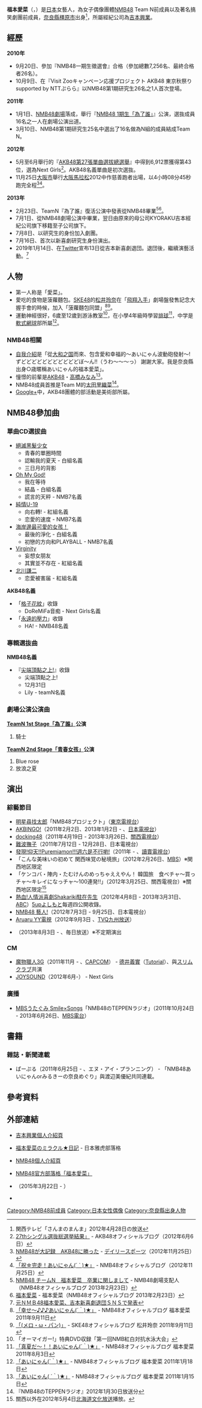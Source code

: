 {{primarysources|time=2018-06-15T22:39:12+00:00}}
{{藝人
|姓名 = 福本愛菜
|類型 = 女藝人
|圖像 = 
|圖像說明 = 
|外文名 = 福本 愛菜<br />（ふくもと あいな）
|外文= ja
|羅馬拼音 = Fukumoto Aina
|暱稱 = Ainyan（{{lang|ja|あいにゃん}}）
|國籍 = {{JPN}}
|生年 = 1993
|生月 = 3
|生日 = 25
|語言 = [[日語|日語]]
|職業 = [[藝人|藝人]]
|出道作品 = [[絕滅黑髮少女|絕滅黑髮少女]]
|出道日期 = 2010年10月9日
|經紀公司 = [[吉本興業|吉本興業]]
|唱片公司 =
|相關團體 = [[NMB48|NMB48]]（2010年-2013年）<br />{{link-ja|吉本新喜劇|吉本新喜劇}}（2013年-2019年）
|官方網站 = [https://profile.yoshimoto.co.jp/talent/detail?id=3501 吉本興業個人介紹頁]
| imdb = 5739420
| module = 
{{Infobox AKB48 member
| embed = yes
|出身地點 = {{JPN}}[[奈良縣|奈良縣]][[橿原市|橿原市]]
|身高 = {{height|m=1.58}}
|血型 = B型
|加入時期 = NMB48第1期
|出道日期 = 2010年10月9日
|畢業日期 = 2013年7月1日
|畢業前所屬團體 = NMB48 
|畢業前所屬隊伍 = Team N
|兼任隊伍 = 
|選拔次數 = 6次
|第三屆總選舉排名 = 未入圍
|第四屆總選舉排名 = 第43名
|官方網站 = https://web.archive.org/web/20130628100907/http://www.nmb48.com/member/fukumoto_aina/ NMB48個人介紹頁
}}
}}

'''福本愛菜'''（{{lang-ja|福本 愛菜}}，{{bd|1993年|3月25日|catIdx=Fukumoto Aina}}）是[[日本|日本]]女藝人，為女子偶像團體[[NMB48|NMB48]] Team N前成員以及著名搞笑劇團{{link-ja|吉本新喜劇|吉本新喜劇}}前成員，[[奈良縣|奈良縣]][[橿原市|橿原市]]出身<ref>関西テレビ「さんまのまんま」2012年4月28日の放送</ref>，所屬經紀公司為[[吉本興業|吉本興業]]。

== 經歷 ==
'''2010年'''
* 9月20日、參加『NMB48一期生徵選會』合格（參加總數7,256名、最終合格者26名）。
* 10月9日、在『Visit Zooキャンペーン応援プロジェクト AKB48 東京秋祭り supported by NTTぷらら』以NMB48第1期研究生26名之1人首次登場。
'''2011年'''
* 1月1日、[[NMB48劇場|NMB48劇場]]落成，舉行『[[TeamA_3rd_Stage「為了誰」#NMB48_TeamN_1st_Stage「為了誰」公演|NMB48 1期生「為了誰」]]』公演，選抜成員16名之一人在劇場公演出道。
* 3月10日、NMB48第1期研究生25名中選出了16名做為N組的成員結成Team N。
'''2012年'''
* 5月至6月舉行的『[[AKB48第27張單曲選拔總選舉|AKB48第27張單曲選拔總選舉]]』中得到6,912票獲得第43位，選為Next Girls<ref>[http://ameblo.jp/akihabara48/entry-11270743041.html「AKB48 27thシングル選抜総選挙結果」] {{Wayback|url=http://ameblo.jp/akihabara48/entry-11270743041.html |date=20140209153445 }} - AKB48オフィシャルブログ（2012年6月6日）</ref>。AKB48名義單曲是初次選抜。
* 11月25日[[大阪市|大阪市]]舉行[[大阪馬拉松|大阪馬拉松]]2012中作慈善跑者出場，以4小時08分45秒跑完全程<ref>[http://daily.co.jp/newsflash/gossip/2012/11/25/0005553724.shtml NMB48が大記録　AKB48に勝った] - [[デイリースポーツ|デイリースポーツ]]（2012年11月25日）</ref><ref>[http://ameblo.jp/nmb48/entry-11412800295.html 「祝☆完走！あいにゃん(´ ` )★」] {{Wayback|url=http://ameblo.jp/nmb48/entry-11412800295.html |date=20121228045325 }} - NMB48オフィシャルブログ（2012年11月25日）</ref>。
'''2013年'''
* 2月23日、TeamN『為了誰』復活公演中發表從NMB48畢業<ref>[http://ameblo.jp/nmb48/entry-11476933423.html NMB48 チームN　福本愛菜　卒業に関しまして] - NMB48劇場支配人（NMB48オフィシャルブログ 2013年2月23日）</ref><ref>[http://ameblo.jp/nmb48/entry-11476951779.html 福本愛菜] {{Wayback|url=http://ameblo.jp/nmb48/entry-11476951779.html |date=20130226053801 }} - 福本愛菜（NMB48オフィシャルブログ 2013年2月23日）</ref>。
* 7月1日、從NMB48劇場公演中畢業，翌日由原來的母公司KYORAKU吉本經紀公司旗下移籍至子公司旗下。
* 7月8日、以研究生的身份加入{{link-ja|吉本新喜劇|吉本新喜劇}}劇團。
* 7月16日、首次以新喜劇研究生身份演出。
*2019年1月14日、在[[Twitter|Twitter]]宣布13日從吉本新喜劇退団。退団後，繼續演藝活動。<ref>[https://www.nikkansports.com/entertainment/news/201901150000014.html 元ＮＭＢ48福本愛菜、吉本新喜劇退団ＳＮＳで発表]</ref>

== 人物 ==
* 第一人称是「愛菜」。
* 愛吃的食物是菠蘿麵包。[[SKE48|SKE48]]的[[松井玲奈|松井玲奈]]在「[[飛翔入手|飛翔入手]]」劇場盤發售記念大握手會的時候，加入「菠蘿麵包同盟」<ref>[http://ameblo.jp/nmb48/entry-10994058688.html#main 「幸せ〜♪♪♪あいにゃん(´｀)★」] - NMB48オフィシャルブログ 福本愛菜 2011年9月11日</ref><ref>[http://ameblo.jp/ske48official/entry-11015173340.html#main 「(メロ・ω・パン)」] - SKE48オフィシャルブログ 松井玲奈 2011年9月11日</ref>。
* 運動神經很好，6歲至12歲到游泳教室<ref>「オーマイガー!」特典DVD収録「第一回NMB紅白対抗水泳大会」</ref>，在小學4年級時學習[[排球|排球]]<ref>[http://ameblo.jp/nmb48/entry-10973986272.html#main 「真夏だ〜！！あいにゃん(´｀)★」] - NMB48オフィシャルブログ 福本愛菜 2011年8月3日</ref>，中学是[[軟式網球|軟式網球]]部所屬<ref>[http://ameblo.jp/nmb48/entry-10773131112.html#main 「あいにゃん(´｀)★」] {{Wayback|url=http://ameblo.jp/nmb48/entry-10773131112.html#main |date=20121214132133 }} - NMB48オフィシャルブログ 福本愛菜 2011年1月18日</ref>。

=== NMB48相關 ===
* [[廣告標語|自我介紹]]是「從[[大和国|大和之国]]而來、包含愛和幸福的〜あいにゃん波動砲發射〜! ずどどどどどどどどどどどぼ〜ん!!（うわ〜〜〜っ） 謝謝大家。我是奈良縣出身○歳暱稱あいにゃん的福本愛菜」。
* 憧憬的前輩是[[AKB48|AKB48]]・[[高橋みなみ|高橋みなみ]]<ref>[http://ameblo.jp/nmb48/entry-10770251421.html#main 「あいにゃん( ´｀)★」] - NMB48オフィシャルブログ 福本愛菜 2011年1月15日</ref>。
* NMB48成員首推是Team M的[[太田里織菜|太田里織菜]]<ref>『NMB48のTEPPENラジオ』2012年1月30日放送分</ref>。
* [[Google+|Google+]]中，AKB48團體的部活動是美術部所屬。

== NMB48參加曲 ==
=== 單曲CD選拔曲 ===
* [[絕滅黑髮少女|絕滅黑髮少女]]
** 青春的單圈時間
** 認輸我的夏天 - 白組名義
** 三日月的背影
* [[Oh_My_God!|Oh My God!]]
** 我在等待
** 結晶 - 白組名義
** 謊言的天秤 - NMB7名義
* [[純情U-19|純情U-19]]
** 向右轉! - 紅組名義
** 恋愛的速度 - NMB7名義
* [[海岸邊最可愛的女孩！|海岸邊最可愛的女孩！]]
** 最後的淨化  - 白組名義
** 初戀的方向和PLAYBALL  - NMB7名義
* [[Virginity|Virginity]]
** 妄想女朋友
** 其實並不存在 - 紅組名義
* [[北川謙二_(單曲)|北川謙二]]
** 恋愛被害届 - 紅組名義

'''AKB48名義'''
* 「[[格子花紋|格子花紋]]」收錄 
** DoReMiFa音痴 - Next Girls名義
* 「[[永遠的壓力|永遠的壓力]]」收錄 
** HA! - NMB48名義

=== 專輯選抜曲 ===
'''NMB48名義'''
* 『[[尖端頂點之上!|尖端頂點之上!]]』收錄 
** 尖端頂點之上!
** 12月31日
** Lily - teamN名義

=== 劇場公演公演曲 ===
'''[[TeamA_3rd_Stage「為了誰」#NMB48_TeamN_1st_Stage「為了誰」公演|TeamN 1st Stage「為了誰」]]公演'''
# 騎士

'''[[TeamK_2nd_Stage「青春女孩」#NMB48_TeamN_2nd_Stage「青春女孩」公演|TeamN 2nd Stage「青春女孩」]]公演'''
# Blue rose
# 放浪之夏

== 演出 ==
=== 綜藝節目 ===
* [[明星尋找太郎|明星尋找太郎]]「NMB48プロジェクト」（[[東京電視台|東京電視台]]）
* [[AKBINGO!|AKBINGO!]]（2011年2月2日、2013年1月2日 - 、[[日本電視台|日本電視台]]）
* [[docking48|docking48]]（2011年4月19日 - 2013年3月26日、[[關西電視台|關西電視台]]）
* [[難波撫子|難波撫子]]（2011年7月12日 - 12月28日、日本電視台）
* [[週六是不行喲!|發現!仰天!!Puremiamon!!!週六是不行喲!]]（2011年 - 、[[讀賣電視台|讀賣電視台]]）
* 「こんな美味いの初めて 関西味覚の秘境旅」（2012年2月26日、[[MBS電視台|MBS]]）※関西地区限定
* 「ケンコバ・陣内・たむけんのめっちゃええやん！ 韓国旅　食べチャ〜買っチャ〜キレイになっチャ〜100連発!!」（2012年3月25日、關西電視台）※關西地区限定<ref>關西以外在2012年5月4日[[北海道文化放送|北海道文化放送]]播放。</ref>
* [[熱血!人情派喜劇Shakariki駐在先生|熱血!人情派喜劇Shakariki駐在先生]]（2012年4月8日 - 2013年3月31日、[[ABC電視台|ABC]]）[[5upよしもと|5upよしもと]]每週四公開收錄。
* [[NMB48_藝人!|NMB48 藝人!]]（2012年7月3日 - 9月25日、日本電視台）
* [[Aruaru_YY電視|Aruaru YY電視]]（2012年9月3日 、[[TVQ九州放送|TVQ九州放送]]）
* {{link-ja|吉本新喜劇 (电视节目)|よしもと新喜劇}}（2013年8月3日 - 、毎日放送）※不定期演出

=== CM ===
* [[魔物獵人系列|魔物獵人3G]]（2011年11月 - 、[[CAPCOM|CAPCOM]]） - [[德井義實|德井義實]]（[[Tutorial|Tutorial]]）、與[[スリムクラブ|スリムクラブ]]共演
* [[JOYSOUND|JOYSOUND]]（2012年6月-） - Next Girls

=== 廣播 ===
* [[MBSうたぐみ_Smile×Songs|MBSうたぐみ Smile×Songs]]「NMB48のTEPPENラジオ」（2011年10月24日 - 2013年6月26日、[[MBS電台|MBS電台]]）

== 書籍 ==
=== 雜誌・新聞連載 ===
* ぱーぷる（2011年6月25日 - 、エヌ・アイ・プランニング） - 「NMB48あいにゃんorみるきーの奈良めぐり」與渡辺美優紀共同連載。

== 參考資料 ==
{{Reflist}}

== 外部連結 ==
*{{ja}}[https://profile.yoshimoto.co.jp/talent/detail?id=3501 吉本興業個人介紹頁]
*{{ja}}[https://web.archive.org/web/20191212161441/http://blogs.yahoo.co.jp/fukumotoaina_blog 福本愛菜のミラクル★日記] - 日本雅虎部落格
* {{ja}}[https://web.archive.org/web/20130628100907/http://www.nmb48.com/member/fukumoto_aina/ NMB48個人介紹頁]
*{{ja}}[https://web.archive.org/web/20130628103713/http://ameblo.jp/nmb48/theme-10030700401.html NMB48官方部落格「福本愛菜」]
* {{ja}}{{Twitter|ai_nyan0325}}（2015年3月22日 - ）
* {{ja}}{{Instagram|aina_fukumoto}}

{{NMB48}}

[[Category:NMB48前成員|Category:NMB48前成員]]
[[Category:日本女性偶像|Category:日本女性偶像]]
[[Category:奈良縣出身人物|Category:奈良縣出身人物]]